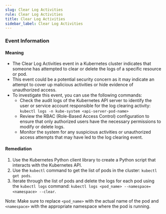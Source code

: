 ```yaml
--- 
slug: Clear Log Activities
rule: Clear Log Activities
title: Clear Log Activities
sidebar_label: Clear Log Activities
---
```

                   


### Event Information

#### Meaning

- The Clear Log Activities event in a Kubernetes cluster indicates that someone has attempted to clear or delete the logs of a specific resource or pod.
- This event could be a potential security concern as it may indicate an attempt to cover up malicious activities or hide evidence of unauthorized access.
- To investigate this event, you can use the following commands:
  - Check the audit logs of the Kubernetes API server to identify the user or service account responsible for the log clearing activity: `kubectl logs -n kube-system <api-server-pod-name>`
  - Review the RBAC (Role-Based Access Control) configuration to ensure that only authorized users have the necessary permissions to modify or delete logs.
  - Monitor the system for any suspicious activities or unauthorized access attempts that may have led to the log clearing event.

#### Remediation

1. Use the Kubernetes Python client library to create a Python script that interacts with the Kubernetes API.
2. Use the `kubectl` command to get the list of pods in the cluster: `kubectl get pods`.
3. Iterate through the list of pods and delete the logs for each pod using the `kubectl logs` command: `kubectl logs <pod_name> --namespace=<namespace> --clear`.

Note: Make sure to replace `<pod_name>` with the actual name of the pod and `<namespace>` with the appropriate namespace where the pod is running.

 